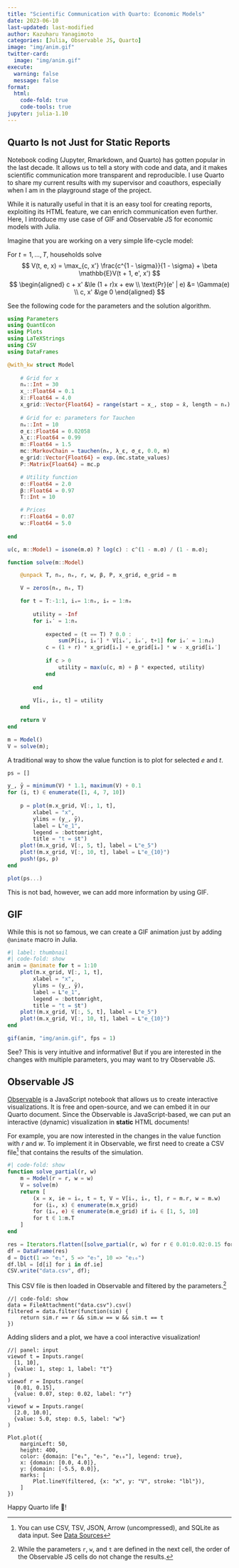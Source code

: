 ```yaml
---
title: "Scientific Communication with Quarto: Economic Models"
date: 2023-06-10
last-updated: last-modified
author: Kazuharu Yanagimoto
categories: [Julia, Observable JS, Quarto]
image: "img/anim.gif"
twitter-card:
  image: "img/anim.gif"
execute: 
  warning: false
  message: false
format:
  html:
    code-fold: true
    code-tools: true
jupyter: julia-1.10
---
```


## Quarto Is not Just for Static Reports

Notebook coding (Jupyter, Rmarkdown, and Quarto) has gotten popular in the last decade.
It allows us to tell a story with code and data, and it makes scientific communication more transparent and reproducible.
I use Quarto to share my current results with my supervisor and coauthors,
especially when I am in the playground stage of the project.

While it is naturally useful in that it is an easy tool for creating reports,
exploiting its HTML feature, we can enrich communication even further.
Here, I introduce my use case of GIF and Observable JS for economic models with Julia.

Imagine that you are working on a very simple life-cycle model:


For $t = 1, \dots, T$, households solve
$$
V(t, e, x) = \max_{c, x'} \frac{c^{1 - \sigma}}{1 - \sigma} + \beta \mathbb{E}V(t + 1, e', x')
$$
$$
\begin{aligned}
c + x' &\le (1 + r)x + ew \\
\text{Pr}(e' | e) &= \Gamma(e) \\
c, x' &\ge 0
\end{aligned}
$$

See the following code for the parameters and the solution algorithm.


```julia
using Parameters
using QuantEcon
using Plots
using LaTeXStrings
using CSV
using DataFrames

@with_kw struct Model
	
	# Grid for x
	nₓ::Int = 30
	x̲::Float64 = 0.1
	x̄::Float64 = 4.0
	x_grid::Vector{Float64} = range(start = x̲, stop = x̄, length = nₓ)
	
	# Grid for e: parameters for Tauchen
	nₑ::Int = 10
	σ_ε::Float64 = 0.02058
	λ_ε::Float64 = 0.99
	m::Float64 = 1.5
	mc::MarkovChain = tauchen(nₑ, λ_ε, σ_ε, 0.0, m)
	e_grid::Vector{Float64} = exp.(mc.state_values)
	P::Matrix{Float64} = mc.p

	# Utility function
	σ::Float64 = 2.0
	β::Float64 = 0.97
	T::Int = 10

	# Prices
	r::Float64 = 0.07
	w::Float64 = 5.0
	
end

u(c, m::Model) = isone(m.σ) ? log(c) : c^(1 - m.σ) / (1 - m.σ);

function solve(m::Model)

	@unpack T, nₓ, nₑ, r, w, β, P, x_grid, e_grid = m

	V = zeros(nₓ, nₑ, T)

	for t = T:-1:1, iₓ= 1:nₓ, iₑ = 1:nₑ
		
		utility = -Inf
		for iₓ′ = 1:nₓ
			
			expected = (t == T) ? 0.0 : 
				sum(P[iₑ, iₑ′] * V[iₓ′, iₑ′, t+1] for iₑ′ = 1:nₑ)
			c = (1 + r) * x_grid[iₓ] + e_grid[iₑ] * w - x_grid[iₓ′]
			
			if c > 0
				utility = max(u(c, m) + β * expected, utility)
			end
	
		end
	
		V[iₓ, iₑ, t] = utility
	end

	return V
end

m = Model()
V = solve(m);
```

A traditional way to show the value function is to plot for selected $e$ and $t$.

```julia
ps = []

y̲, ȳ = minimum(V) * 1.1, maximum(V) + 0.1
for (i, t) ∈ enumerate([1, 4, 7, 10])
	
	p = plot(m.x_grid, V[:, 1, t], 
		xlabel = "x",
		ylims = (y̲, ȳ),
		label = L"e_1", 
		legend = :bottomright, 
		title = "t = $t")
	plot!(m.x_grid, V[:, 5, t], label = L"e_5")
	plot!(m.x_grid, V[:, 10, t], label = L"e_{10}")
	push!(ps, p)
end

plot(ps...)
```

This is not bad, however, we can add more information by using GIF.

## GIF

While this is not so famous, we can create a GIF animation just by adding `@animate` macro in Julia.

```julia
#| label: thumbnail
#| code-fold: show
anim = @animate for t = 1:10
	plot(m.x_grid, V[:, 1, t], 
		xlabel = "x",
		ylims = (y̲, ȳ),
		label = L"e_1", 
		legend = :bottomright, 
		title = "t = $t")
	plot!(m.x_grid, V[:, 5, t], label = L"e_5")
	plot!(m.x_grid, V[:, 10, t], label = L"e_{10}")
end

gif(anim, "img/anim.gif", fps = 1)
```

See? This is very intuitive and informative!
But if you are interested in the changes with multiple parameters, you may want to try Observable JS.

## Observable JS

[Observable](https://observablehq.com/) is a JavaScript notebook that allows us to create interactive visualizations. 
It is free and open-source, and we can embed it in our Quarto document.
Since the Observable is JavaScript-based, we can put an interactive (dynamic) visualization in **static** HTML documents!

For example, you are now interested in the changes in the value function with $r$ and $w$.
To implement it in Observable, we first need to create a CSV file^[You can use  CSV, TSV, JSON, Arrow (uncompressed), and SQLite as data input. See [Data Sources](https://quarto.org/docs/computations/ojs.html#data-sources)] that contains the results of the simulation.

```julia
#| code-fold: show
function solve_partial(r, w)
	m = Model(r = r, w = w)
	V = solve(m)
	return [
		(x = x, ie = iₑ, t = t, V = V[iₓ, iₑ, t], r = m.r, w = m.w)
		for (iₓ, x) ∈ enumerate(m.x_grid)
		for (iₑ, e) ∈ enumerate(m.e_grid) if iₑ ∈ [1, 5, 10]
		for t ∈ 1:m.T
	]
end

res = Iterators.flatten([solve_partial(r, w) for r ∈ 0.01:0.02:0.15 for w ∈ 2.0:0.5:10.0])
df = DataFrame(res)
d = Dict(1 => "e₁", 5 => "e₅", 10 => "e₁₀")
df.lbl = [d[i] for i in df.ie]
CSV.write("data.csv", df);
```

This CSV file is then loaded in Observable and filtered by the parameters.^[While the parameters `r`, `w`, and `t` are defined in the next cell, the order of the Observable JS cells do not change the results.]

```ojs
//| code-fold: show
data = FileAttachment("data.csv").csv()
filtered = data.filter(function(sim) {
	return sim.r == r && sim.w == w && sim.t == t
})
```

Adding sliders and a plot, we have a cool interactive visualization!


```ojs
//| panel: input
viewof t = Inputs.range(
  [1, 10], 
  {value: 1, step: 1, label: "t"}
)
viewof r = Inputs.range(
  [0.01, 0.15], 
  {value: 0.07, step: 0.02, label: "r"}
)
viewof w = Inputs.range(
  [2.0, 10.0], 
  {value: 5.0, step: 0.5, label: "w"}
)
```


```ojs
Plot.plot({
	marginLeft: 50,
	height: 400,
	color: {domain: ["e₁", "e₅", "e₁₀"], legend: true},
	x: {domain: [0.0, 4.0]},
	y: {domain: [-5.5, 0.0]},
	marks: [
		Plot.lineY(filtered, {x: "x", y: "V", stroke: "lbl"}),
	]
})
```

Happy Quarto life 🥂!